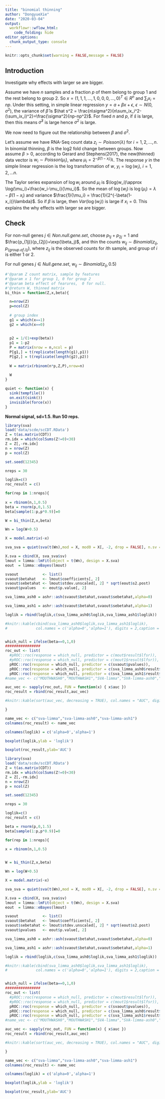 ```yaml
---
title: "binomial thinning"
author: "DongyueXie"
date: "2020-03-04"
output:
  workflowr::wflow_html:
    code_folding: hide
editor_options:
  chunk_output_type: console
---
```


```r
knitr::opts_chunk$set(warning = FALSE,message = FALSE)
```

## Introduction

Investigate why effects with larger se are bigger. 

Assume we have $n$ samples and a fraction $p$ of them belong to group 1 and the rest belong to group 2. So $x = (1,1,1,...,1,0,0,0,...,0)^T\in R^n$ and $\sum_ix_i=np$. Under this setting, in simple linear regression $y = a+\beta x + \epsilon$, $\epsilon\sim N(0,\sigma^2)$,  the variance of $\hat\beta$ is $\hat s^2 = \frac{n\sigma^2}{n\sum_ix_i^2-(\sum_ix_i)^2}=\frac{\sigma^2}{np-np^2}$. For fixed $n$ and $p$, if $\hat s$ is large, then this means $\hat\sigma^2$ is large hence $\sigma^2$ is large. 

We now need to figure out the relationship between $\beta$ and $\sigma^2$.

Let's assume we have RNA-Seq count data $z_i\sim Poisson(\lambda)$ for $i=1,2,...,n$. In binomial thinning, $\beta$ is the log2 fold change between groups. Now assume $\beta>0$, according to  Gerard and Stephens(2017), the new(thinned) data vector is $w_i\sim Poisson(\mu_i)$, where $\mu_i=2^{-\beta(1-x_i)}\lambda$. The response $y$ in the simple linear regression is the log transformation of $w$, $y_i=\log(w_i)$, $i=1,2,...n$. 

The Taylor series expansion of $\log w_i$ around $\mu_i$ is $\log(w_i)\approx \log(\mu_i)+\frac{w_i-\mu_i}{\mu_i}$. So the mean of $\log(w_i)$ is $\log(\mu_i) = \lambda - \beta(1-x_i)$ and variance $\frac{1}{\mu_i} = \frac{1}{2^{-\beta(1-x_i)}\lambda}$. So if $\beta$ is large, then $Var(\log(w_i))$ is large if $x_i=0$. This explains the why effects with larger se are bigger.


## Check

For non-null genes $j\in Non.null.gene.set$, choose $p_{1j}+p_{2j}=1$ and $\frac{p_{1j}}{p_{2j}}=\exp(\beta_j)$, and thin the counts $w_{ij}\sim Binomial(z_{ij},p_{\{group.of.i\}j})$, where $z_{ij}$ is the observed counts for $i$th sample, and group of $i$ is either 1 or 2. 

For null genes $j\in Null.gene.set$, $w_{ij}\sim Binomial(z_{ij},0.5)$

```r
#'@param Z count matrix, sample by features
#'@param x 1 for group 1, 0 for group 2
#'@param beta effect of fearures,  0 for null.
#'@return W, thinned matrix
bi_thin = function(Z,x,beta){

  n=nrow(Z)
  p=ncol(Z)
  
  # group index
  g1 = which(x==1)
  g2 = which(x==0)
  
  
  p2 = 1/(1+exp(beta))
  p1 = 1-p2
  P = matrix(nrow = n,ncol = p)
  P[g1,] = t(replicate(length(g1),p1))
  P[g2,] = t(replicate(length(g2),p2))
  
  W = matrix(rbinom(n*p,Z,P),nrow=n)
  
  W
}

quiet <- function(x) { 
  sink(tempfile()) 
  on.exit(sink()) 
  invisible(force(x)) 
} 

```

**Normal signal, sd=1.5. Run 50 reps.**

```r
library(sva)
load('data/scde/scCDT.RData')
Z = t(as.matrix(CDT))
rm.idx = which(colSums(Z!=0)<30)
Z = Z[,-rm.idx]
n = nrow(Z)
p = ncol(Z)

set.seed(12345)

nreps = 30

loglik=c()
roc_result = c()

for(rep in 1:nreps){
  
x = rbinom(n,1,0.5)
beta = rnorm(p,0,1.5)
beta[sample(1:p,p*0.9)]=0

W = bi_thin(Z,x,beta)

Wn = log(W+0.5)

X = model.matrix(~x)

sva_sva = quiet(sva(t(Wn),mod = X, mod0 = X[, -2, drop = FALSE], n.sv = 3))

X.sva = cbind(X, sva_sva$sv)
lmout = limma::lmFit(object = t(Wn), design = X.sva)
eout  = limma::eBayes(lmout)

svaout           <- list()
svaout$betahat   <- lmout$coefficients[, 2]
svaout$sebetahat <- lmout$stdev.unscaled[, 2] * sqrt(eout$s2.post)
svaout$pvalues   <- eout$p.value[, 2]

sva_limma_ash0 = ashr::ash(svaout$betahat,svaout$sebetahat,alpha=0)

sva_limma_ash1 = ashr::ash(svaout$betahat,svaout$sebetahat,alpha=1)

loglik = rbind(loglik,c(sva_limma_ash0$loglik,sva_limma_ash1$loglik))

#knitr::kable(cbind(sva_limma_ash0$loglik,sva_limma_ash1$loglik), 
#             col.names = c('alpha=0','alpha=1'), digits = 2,caption = 'log-lik')


which_null = ifelse(beta==0,1,0)
################
roc_out <- list(
  #pROC::roc(response = which_null, predictor = c(mout$result$lfsr)),
  #pROC::roc(response = which_null, predictor = c(mout1$result$lfsr)),
  pROC::roc(response = which_null, predictor = c(svaout$pvalues)),
  pROC::roc(response = which_null, predictor = c(sva_limma_ash0$result$lfsr)),
  pROC::roc(response = which_null, predictor = c(sva_limma_ash1$result$lfsr)))
#name_vec <- c("MOUTHWASH0","MOUTHWASH1","SVA-limma","SVA-limma-ash0","SVA-limma-ash1")

auc_vec <- sapply(roc_out, FUN = function(x) { x$auc })
roc_result = rbind(roc_result,auc_vec)

#knitr::kable(sort(auc_vec, decreasing = TRUE), col.names = "AUC", digits = 3)

}

name_vec <- c("sva-limma","sva-limma-ash0","sva-limma-ash1")
colnames(roc_result) <- name_vec

colnames(loglik) = c('alpha=0','alpha=1')

boxplot(loglik,ylab = 'loglik')

boxplot(roc_result,ylab='AUC')

```




```r
library(sva)
load('data/scde/scCDT.RData')
Z = t(as.matrix(CDT))
rm.idx = which(colSums(Z!=0)<30)
Z = Z[,-rm.idx]
n = nrow(Z)
p = ncol(Z)

set.seed(12345)

nreps = 30

loglik=c()
roc_result = c()

beta = rnorm(p,0,1.5)
beta[sample(1:p,p*0.9)]=0

for(rep in 1:nreps){
  
x = rbinom(n,1,0.5)


W = bi_thin(Z,x,beta)

Wn = log(W+0.5)

X = model.matrix(~x)

sva_sva = quiet(sva(t(Wn),mod = X, mod0 = X[, -2, drop = FALSE], n.sv = 3))

X.sva = cbind(X, sva_sva$sv)
lmout = limma::lmFit(object = t(Wn), design = X.sva)
eout  = limma::eBayes(lmout)

svaout           <- list()
svaout$betahat   <- lmout$coefficients[, 2]
svaout$sebetahat <- lmout$stdev.unscaled[, 2] * sqrt(eout$s2.post)
svaout$pvalues   <- eout$p.value[, 2]

sva_limma_ash0 = ashr::ash(svaout$betahat,svaout$sebetahat,alpha=0)

sva_limma_ash1 = ashr::ash(svaout$betahat,svaout$sebetahat,alpha=1)

loglik = rbind(loglik,c(sva_limma_ash0$loglik,sva_limma_ash1$loglik))

#knitr::kable(cbind(sva_limma_ash0$loglik,sva_limma_ash1$loglik), 
#             col.names = c('alpha=0','alpha=1'), digits = 2,caption = 'log-lik')


which_null = ifelse(beta==0,1,0)
################
roc_out <- list(
  #pROC::roc(response = which_null, predictor = c(mout$result$lfsr)),
  #pROC::roc(response = which_null, predictor = c(mout1$result$lfsr)),
  pROC::roc(response = which_null, predictor = c(svaout$pvalues)),
  pROC::roc(response = which_null, predictor = c(sva_limma_ash0$result$lfsr)),
  pROC::roc(response = which_null, predictor = c(sva_limma_ash1$result$lfsr)))
#name_vec <- c("MOUTHWASH0","MOUTHWASH1","SVA-limma","SVA-limma-ash0","SVA-limma-ash1")

auc_vec <- sapply(roc_out, FUN = function(x) { x$auc })
roc_result = rbind(roc_result,auc_vec)

#knitr::kable(sort(auc_vec, decreasing = TRUE), col.names = "AUC", digits = 3)

}

name_vec <- c("sva-limma","sva-limma-ash0","sva-limma-ash1")
colnames(roc_result) <- name_vec

colnames(loglik) = c('alpha=0','alpha=1')

boxplot(loglik,ylab = 'loglik')

boxplot(roc_result,ylab='AUC')

```

